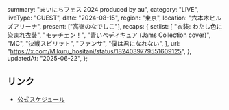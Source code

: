   summary: "まいにちフェス 2024 produced by au",
  category: "LIVE",
  liveType: "GUEST",
  date: "2024-08-15",
  region: "東京",
  location: "六本木ヒルズアリーナ",
  present: ["高嶺のなでしこ"],
  recaps: {
    setlist: [
      "衣装: わたし色に染まれ衣装",
      "モテチェン！",
      "青いペディキュア (Jams Collection cover)",
      "MC",
      "決戦スピリット",
      "ファンサ",
      "僕は君になれない",
    ],
    url: "https://x.com/Mikuru_hositani/status/1824039779551609125",
  },
  updatedAt: "2025-06-22",
};

## リンク

- [公式スケジュール](https://takanenonadeshiko.jp/?p=2318)
